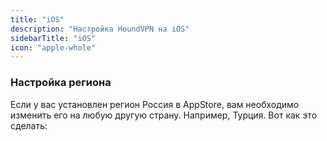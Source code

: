 ```yaml
---
title: "iOS"
description: "Настройка HoundVPN на iOS"
sidebarTitle: "iOS"
icon: "apple-whole"
---
```


### Настройка региона

Если у вас установлен регион Россия в AppStore, вам необходимо изменить его на любую другую страну. Например, Турция. Вот как это сделать: